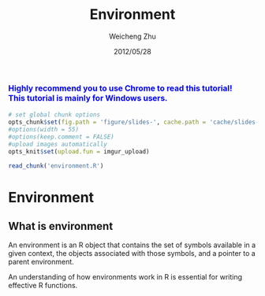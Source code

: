 % Environment
% Weicheng Zhu
% 2012/05/28

  <font size = 3 color = "blue">Highly recommend you to use Chrome to read this tutorial! <br /> This tutorial is mainly for Windows users.</font>
-----------------------------------------------------------------------
```{r setup, include=FALSE}
# set global chunk options
opts_chunk$set(fig.path = 'figure/slides-', cache.path = 'cache/slides-', cache = TRUE)
#options(width = 55)
#options(keep.comment = FALSE) 
#upload images automatically
opts_knit$set(upload.fun = imgur_upload)
```

```{r code-ext, include = FALSE, cache = FALSE}
read_chunk('environment.R')
```

# Environment

## What is environment

An environment is an R object that contains the set of symbols available in a given context, the objects associated with those symbols, and a pointer to a parent environment.

An understanding of how environments work in R is essential for writing effective R functions.

